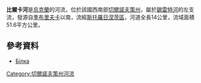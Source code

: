 '''比爾卡河'''是[[烏克蘭|烏克蘭]]的河流，位於該國西南部[[切爾諾夫策州|切爾諾夫策州]]，屬於[[錫雷特河|錫雷特河]]的左支流，發源自[[季布里夫卡_(斯托羅日涅茨區)|季布里夫卡]]以南，流經[[斯托羅日涅茨區|斯托羅日涅茨區]]，河道全長14公里，流域面積51.6平方公里。

==參考資料==
* [https://web.archive.org/web/20131005022808/http://do.gendocs.ru/docs/index-29520.html?page=29 Білка]

{{DEFAULTSORT:Білка (притока Серету)}}
[[Category:切爾諾夫策州河流|Category:切爾諾夫策州河流]]


{{Ukraine-river-stub}}